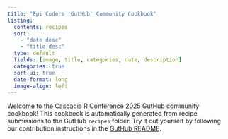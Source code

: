 ```yaml
---
title: "Epi Coders 'GutHub' Community Cookbook"
listing:
  contents: recipes
  sort:
    - "date desc"
    - "title desc"
  type: default
  fields: [image, title, categories, date, description]
  categories: true
  sort-ui: true
  date-format: long
  image-align: left
---
```


Welcome to the Cascadia R Conference 2025 GutHub community cookbook! This cookbook is automatically generated from recipe submissions to the GutHub `recipes` folder. Try it out yourself by following our contribution instructions in the [GutHub README](https://github.com/cascadiarconf-gh-workshops/GutHub).
